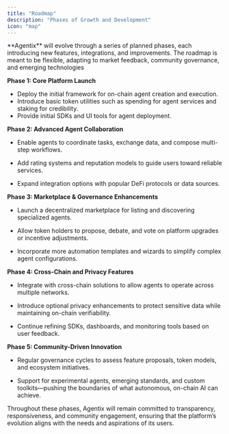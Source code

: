 ```yaml
---
title: "Roadmap"
description: "Phases of Growth and Development"
icon: "map"
---
```


<Tip>
  **Agentix** will evolve through a series of planned phases, each introducing new features, integrations, and improvements. The roadmap is meant to be flexible, adapting to market feedback, community governance, and emerging technologies
</Tip>

**Phase 1: Core Platform Launch**
* Deploy the initial framework for on-chain agent creation and execution.
* Introduce basic token utilities such as spending for agent services and staking for credibility.
* Provide initial SDKs and UI tools for agent deployment.

**Phase 2: Advanced Agent Collaboration**

* Enable agents to coordinate tasks, exchange data, and compose multi-step workflows.

* Add rating systems and reputation models to guide users toward reliable services.

* Expand integration options with popular DeFi protocols or data sources.

**Phase 3: Marketplace & Governance Enhancements**

* Launch a decentralized marketplace for listing and discovering specialized agents.

* Allow token holders to propose, debate, and vote on platform upgrades or incentive adjustments.

* Incorporate more automation templates and wizards to simplify complex agent configurations.

**Phase 4: Cross-Chain and Privacy Features**

* Integrate with cross-chain solutions to allow agents to operate across multiple networks.

* Introduce optional privacy enhancements to protect sensitive data while maintaining on-chain verifiability.

* Continue refining SDKs, dashboards, and monitoring tools based on user feedback.

**Phase 5: Community-Driven Innovation**

* Regular governance cycles to assess feature proposals, token models, and ecosystem initiatives.

* Support for experimental agents, emerging standards, and custom toolkits—pushing the boundaries of what autonomous, on-chain AI can achieve.

Throughout these phases, Agentix will remain committed to transparency, responsiveness, and community engagement, ensuring that the platform’s evolution aligns with the needs and aspirations of its users.